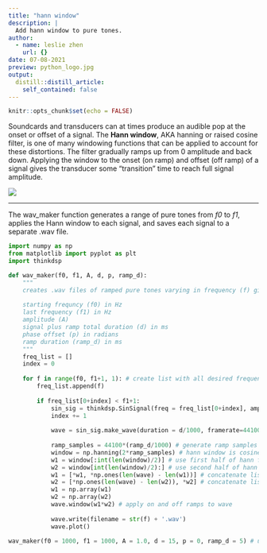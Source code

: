 ```yaml
---
title: "hann window"
description: |
  Add hann window to pure tones.
author:
  - name: leslie zhen
    url: {}
date: 07-08-2021
preview: python_logo.jpg
output:
  distill::distill_article:
    self_contained: false
---
```


```r
knitr::opts_chunk$set(echo = FALSE)
```

Soundcards and transducers can at times produce an audible pop at the onset or offset of a signal. The **Hann window**, AKA hanning or raised cosine filter, is one of many windowing functions that can be applied to account for these distortions. The filter gradually ramps up from 0 amplitude and back down. Applying the window to the onset (on ramp) and offset (off ramp) of a signal gives the transducer some "transition" time to reach full signal amplitude.

![](hann.png)

---
The wav_maker function generates a range of pure tones from *f0* to *f1*, applies the Hann window to each signal, and saves each signal to a separate .wav file.

```python
import numpy as np
from matplotlib import pyplot as plt
import thinkdsp

def wav_maker(f0, f1, A, d, p, ramp_d):
    """
    creates .wav files of ramped pure tones varying in frequency (f) given:
    
    starting frequncy (f0) in Hz
    last frequency (f1) in Hz
    amplitude (A)
    signal plus ramp total duration (d) in ms
    phase offset (p) in radians
    ramp duration (ramp_d) in ms
    """
    freq_list = [] 
    index = 0
    
    for f in range(f0, f1+1, 1): # create list with all desired frequencies
        freq_list.append(f)
        
        if freq_list[0+index] < f1+1:
            sin_sig = thinkdsp.SinSignal(freq = freq_list[0+index], amp = A, offset = p) # generate sine wave
            index += 1
            
            wave = sin_sig.make_wave(duration = d/1000, framerate=44100) # generate wav file
            
            ramp_samples = 44100*(ramp_d/1000) # generate ramp samples
            window = np.hanning(2*ramp_samples) # hann window is cosine^2 ramp
            w1 = window[:int(len(window)/2)] # use first half of hann function for on ramp
            w2 = window[int(len(window)/2):] # use second half of hann function for off ramp
            w1 = [*w1, *np.ones(len(wave) - len(w1))] # concatenate list with w1 at start, ones thereafter for the duration of the stimulus
            w2 = [*np.ones(len(wave) - len(w2)), *w2] # concatenate list with ones at start, w2 thereafter for the duration of the stimulus
            w1 = np.array(w1)
            w2 = np.array(w2)
            wave.window(w1*w2) # apply on and off ramps to wave
            
            wave.write(filename = str(f) + '.wav')
            wave.plot()

wav_maker(f0 = 1000, f1 = 1000, A = 1.0, d = 15, p = 0, ramp_d = 5) # use function
```

